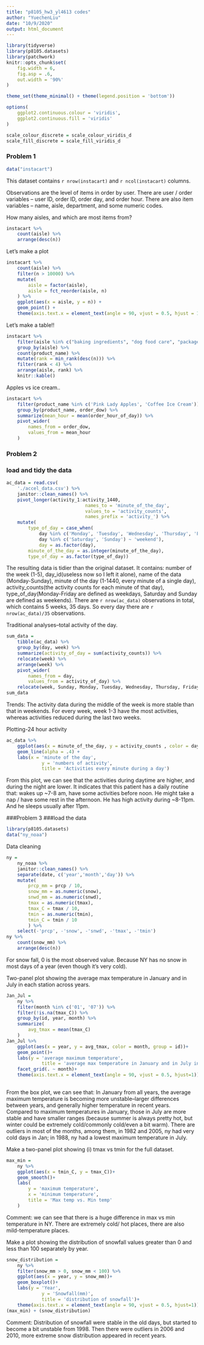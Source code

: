 ```yaml
---
title: "p8105_hw3_yl4613 codes"
author: "YuechenLiu"
date: "10/9/2020"
output: html_document
---
```



```r
library(tidyverse)
library(p8105.datasets)
library(patchwork)
knitr::opts_chunk$set(
	fig.width = 6,
	fig.asp = .6,
	out.width = '90%'
)

theme_set(theme_minimal() + theme(legend.position = 'bottom'))

options(
	ggplot2.continuous.colour = 'viridis',
	ggplot2.continuous.fill = 'viridis'
)

scale_colour_discrete = scale_colour_viridis_d
scale_fill_discrete = scale_fill_viridis_d
```

### Problem 1

```r
data("instacart")
```

This dataset contains `r nrow(instacart)` and `r ncol(instacart)` columns.

Observations are the level of items in order by user. There are user / order variables -- user ID, order ID, order day, and order hour. There are also item variables -- name, aisle, department, and some numeric codes.

How many aisles, and which are most items from?

```r
instacart %>% 
	count(aisle) %>% 
	arrange(desc(n))
```


Let's make a plot

```r
instacart %>% 
	count(aisle) %>% 
	filter(n > 10000) %>%
	mutate(
		aisle = factor(aisle),
		aisle = fct_reorder(aisle, n)
	) %>% 
	ggplot(aes(x = aisle, y = n)) +
	geom_point() +
	theme(axis.text.x = element_text(angle = 90, vjust = 0.5, hjust = 1))
```


Let's make a table!!

```r
instacart %>% 
	filter(aisle %in% c("baking ingredients", "dog food care", "packaged vegetables fruits")) %>% 
	group_by(aisle) %>% 
	count(product_name) %>% 
	mutate(rank = min_rank(desc(n))) %>% 
	filter(rank < 4) %>% 
	arrange(aisle, rank) %>% 
	knitr::kable()
```


Apples vs ice cream..

```r
instacart %>% 
	filter(product_name %in% c('Pink Lady Apples', 'Coffee Ice Cream')) %>%
	group_by(product_name, order_dow) %>%
	summarize(mean_hour = mean(order_hour_of_day)) %>%
	pivot_wider(
		names_from = order_dow,
		values_from = mean_hour
	)

```


### Problem 2
### load and tidy the data
```r
ac_data = read.csv(
	'./accel_data.csv') %>% 
	janitor::clean_names() %>% 
	pivot_longer(activity_1:activity_1440,
							 names_to = 'minute_of_the_day',
							 values_to = 'activity_counts',
							 names_prefix = 'activity_') %>% 
	mutate(
		type_of_day = case_when(
			day %in% c('Monday', 'Tuesday', 'Wednesday', 'Thursday', 'Friday') ~ 'weekday',
			day %in% c('Saturday', 'Sunday') ~ 'weekend'),
			day = as.factor(day),
		minute_of_the_day = as.integer(minute_of_the_day), 
		type_of_day = as.factor(type_of_day))
```
The resulting data is tidier than the original dataset. It contains: number of the week (1-5), day_id(useless now so I left it alone), name of the data (Monday-Sunday), minute of the day (1-1440, every minute of a single day), activity_counts(the activity counts for each minute of that day), type_of_day(Monday-Friday are defined as weekdays, Saturday and Sunday are defined as weekends). There are `r nrow(ac_data)` observations in total, which contains 5 weeks, 35 days. So every day there are `r nrow(ac_data)/35` observations.

Traditional analyses--total activity of the day.
```r
sum_data = 
	tibble(ac_data) %>% 
	group_by(day, week) %>% 
	summarize(activity_of_day = sum(activity_counts)) %>% 
	relocate(week) %>% 
	arrange(week) %>% 
	pivot_wider(
		names_from = day,
		values_from = activity_of_day) %>% 
	relocate(week, Sunday, Monday, Tuesday, Wednesday, Thursday, Friday, Saturday)
sum_data
```
Trends: The activity data during the middle of the week is more stable than that in weekends. For every week, week 1-3 have the most activities, whereas activities reduced during the last two weeks. 

Plotting-24 hour activity
```r
ac_data %>% 
	ggplot(aes(x = minute_of_the_day, y = activity_counts , color = day)) +
	geom_line(alpha = .4) + 
	labs(x = 'minute of the day',
			 y = 'numbers of activity',
			 title = 'Activities every minute during a day')
```
From this plot, we can see that the activities during daytime are higher, and during the night are lower. It indicates that this patient has a daily routine that: wakes up ~7-8 am, have some activities before noon. He might take a nap / have some rest in the afternoon. He has high activity during ~8-11pm. And he sleeps usually after 11pm.


###Problem 3
###load the data
```r
library(p8105.datasets)
data("ny_noaa")
```

Data cleaning
```r
ny = 
	ny_noaa %>% 
	janitor::clean_names() %>% 
	separate(date, c('year','month','day')) %>% 
	mutate(
		prcp_mm = prcp / 10,
		snow_mm = as.numeric(snow),
		snwd_mm = as.numeric(snwd),
		tmax = as.numeric(tmax),
		tmax_C = tmax / 10,
		tmin = as.numeric(tmin),
		tmin_C = tmin / 10
		) %>% 
	select(-'prcp', -'snow', -'snwd', -'tmax', -'tmin')
ny %>% 
	count(snow_mm) %>% 
	arrange(desc(n))
```
For snow fall, 0 is the most observed value. Because NY has no snow in most days of a year (even though it's very cold).

Two-panel plot showing the average max temperature in January and in July in each station across years.
```r
Jan_Jul = 
	ny %>% 
	filter(month %in% c('01', '07')) %>%
	filter(!is.na(tmax_C)) %>%
	group_by(id, year, month) %>%
	summarize(
		avg_tmax = mean(tmax_C)
	)
Jan_Jul %>% 
	ggplot(aes(x = year, y = avg_tmax, color = month, group = id))+
	geom_point()+
	labs(y = 'average maximum temperature',
			 title = 'average max temperature in January and in July in each station across years')+
	facet_grid(. ~ month)+
	theme(axis.text.x = element_text(angle = 90, vjust = 0.5, hjust=1))
	

```
From the box plot, we can see that: In January from all years, the average maximum temperature is becoming more unstable--larger differences between years, and generally higher temperature in recent years. Compared to maximum temperatures in January, those in July are more stable and have smaller ranges (because summer is always pretty hot, but winter could be extremely cold/commonly cold/even a bit warm). There are outliers in most of the months, among them, in 1982 and 2005, ny had very cold days in Jan; in 1988, ny had a lowest maximum temperature in July.

Make a two-panel plot showing (i) tmax vs tmin for the full dataset.

```r
max_min = 
	ny %>% 
	ggplot(aes(x = tmin_C, y = tmax_C))+
	geom_smooth()+
	labs(
		y = 'maximum temperature',
		x = 'minimum temperature',
		title = 'Max temp vs. Min temp'
	)

```
Comment: we can see that there is a huge difference in max vs min temperature in NY. There are extremely cold/ hot places, there are also mild-temperature places. 

Make a plot showing the distribution of snowfall values greater than 0 and less than 100 separately by year.
```r
snow_distribution = 
	ny %>% 
	filter(snow_mm > 0, snow_mm < 100) %>% 
	ggplot(aes(x = year, y = snow_mm))+
	geom_boxplot()+
	labs(y = 'Year',
			 y = 'Snowfall(mm)',
			 title = 'distribution of snowfall')+
	theme(axis.text.x = element_text(angle = 90, vjust = 0.5, hjust=1))
(max_min) + (snow_distribution)
```

Comment: Distribution of snowfall were stable in the old days, but started to become a bit unstable from 1998. Then there were outliers in 2006 and 2010, more extreme snow distribution appeared in recent years.

















